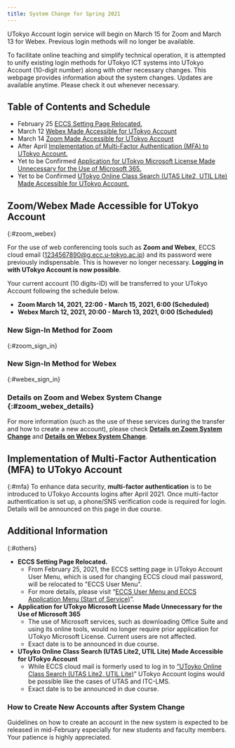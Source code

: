 ```yaml
---
title: System Change for Spring 2021 
---
```


<div class="box--important">UTokyo Account login service will begin on March 15 for Zoom and March 13 for Webex. Previous login methods will no longer be available.</div>

To facilitate online teaching and simplify technical operation, it is attempted to unify existing  login methods for UTokyo ICT systems into UTokyo Account (10-digit number) along with other necessary changes.
This webpage provides information about the system changes. Updates are available anytime. Please check it out whenever necessary.

## Table of Contents and Schedule

- February 25 [ECCS Setting Page Relocated.](#eccs)
- March 12 [Webex Made Accessible for UTokyo Account](#zoom_webex)
- March 14 [Zoom Made Accessible for UTokyo Account](#zoom_webex)
- After April [Implementation of Multi-Factor Authentication (MFA) to UTokyo Account.](#mfa)
- Yet to be Confirmed [ Application for UTokyo Microsoft License Made Unnecessary for the Use of Microsoft 365.](#microsoft)
- Yet to be Confirmed [UTokyo Online Class Search (UTAS Lite2, UTIL Lite) Made Accessible for UTokyo Account.](#lite)

## Zoom/Webex Made Accessible for UTokyo Account
{:#zoom_webex}

For the use of web conferencing tools such as **Zoom and Webex**, ECCS cloud email (1234567890@g.ecc.u-tokyo.ac.jp) and its password were previously indispensable. This is however no longer necessary. **Logging in with UTokyo Account is now possible**.

Your current account (10 digits-ID) will be transferred to your UTokyo Account following the schedule below.

- **Zoom March 14, 2021, 22:00 - March 15, 2021, 6:00 (Scheduled)**
- **Webex March 12, 2021, 20:00 - March 13, 2021, 0:00 (Scheduled)**

### New Sign-In Method for Zoom
{:#zoom_sign_in}

<ZoomSignIn />

### New Sign-In Method for Webex
{:#webex_sign_in}

<WebexSignIn />

### Details on Zoom and Webex System Change {:#zoom_webex_details}

For more information (such as the use of these services during the transfer and how to create a new account), please check **[Details on Zoom System Change](zoom)** and **[Details on Webex System Change](webex)**.


## Implementation of Multi-Factor Authentication (MFA) to UTokyo Account
{:#mfa}
To enhance data security, **multi-factor authentication** is to be introduced to UTokyo Accounts logins after April 2021. Once multi-factor authentication is set up,  a phone/SNS verification code is required for login. Details will be announced on this page in due course.

## Additional Information
{:#others}
- <span id="eccs">**ECCS Setting Page Relocated.**</span>
    - From February 25, 2021, the ECCS setting page in UTokyo Account User Menu, which is used for changing ECCS cloud mail password, will be relocated to "ECCS User Menu".
    - For more details, please visit “[ECCS User Menu and ECCS Application Menu (Start of Service)](https://www.ecc.u-tokyo.ac.jp/en/announcement/2021/02/15_3260.html)”.
- <span id="microsoft">**Application for UTokyo Microsoft License Made Unnecessary for the Use of Microsoft 365**</span>
    - The use of Microsoft services, such as downloading Office Suite and using its online tools, would no longer require prior application for UTokyo Microsoft License. Current users are not affected.
    - Exact date is to be announced in due course.
- <span id="lite">**UToyko Online Class Search (UTAS Lite2, UTIL Lite) Made Accessible for UTokyo Account**</span>
    - While ECCS cloud mail is formerly used to log in to [“UToyko Online Class Search (UTAS Lite2, UTIL Lite)](https://utelecon-directory.adm.u-tokyo.ac.jp/en/)” UTokyo Account logins would be possible like the cases of UTAS and ITC-LMS.
    - Exact date is to be announced in due course.  
    
### How to Create New Accounts after System Change
Guidelines on how to create an account in the new system is expected to be released in mid-February especially for new students and faculty members. Your patience is highly appreciated.
